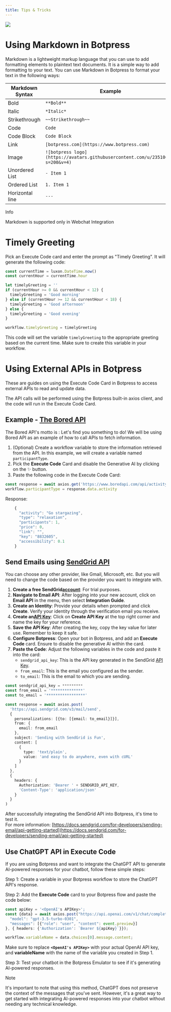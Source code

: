 ```yaml
---
title: Tips & Tricks
---
```


<img src="./assets/getting-started-tips-tricks.png" />

# Using Markdown in Botpress

Markdown is a lightweight markup language that you can use to add formatting elements to plaintext text documents. It is a simple way to add formatting to your text. You can use Markdown in Botpress to format your text in the following ways:

| Markdown Syntax | Example                                                                        |
| --------------- | ------------------------------------------------------------------------------ |
| Bold            | `**Bold**`                                                                     |
| Italic          | `*Italic*`                                                                     |
| Strikethrough   | `~~Strikethrough~~`                                                            |
| Code            | `Code`                                                                         |
| Code Block      | `Code Block`                                                                   |
| Link            | `[botpress.com](https://www.botpress.com)`                                     |
| Image           | `![botpress logo](https://avatars.githubusercontent.com/u/23510677?s=200&v=4)` |
| Unordered List  | `- Item 1`                                                                     |
| Ordered List    | `1. Item 1`                                                                    |
| Horizontal line | `---`                                                                          |

<Info>
Info

Markdown is supported only in Webchat Integration
</Info>

# Timely Greeting

Pick an Execute Code card and enter the prompt as "Timely Greeting". It will generate the following code:

```javascript
const currentTime = luxon.DateTime.now()
const currentHour = currentTime.hour

let timelyGreeting = ''
if (currentHour >= 0 && currentHour < 12) {
  timelyGreeting = 'Good morning'
} else if (currentHour >= 12 && currentHour < 18) {
  timelyGreeting = 'Good afternoon'
} else {
  timelyGreeting = 'Good evening'
}

workflow.timelyGreeting = timelyGreeting
```

This code will set the variable `timelyGreeting` to the appropriate greeting based on the current time. Make sure to create this variable in your workflow.

# Using External APIs in Botpress

These are guides on using the Execute Code Card in Botpress to access external APIs to read and update data.

The API calls will be performed using the Botpress built-in axios client, and the code will run in the Execute Code Card.

## Example - [The Bored API](https://www.boredapi.com/)

The Bored API's motto is : Let's find you something to do! We will be using Bored API as an example of how to call APIs to fetch information.

1. (Optional) Create a workflow variable to store the information retrieved from the API. In this example, we will create a variable named `participantType`.
2. Pick the **Execute Code** Card and disable the Generative AI by clicking on the ✨ button.
3. Paste the following code in the Execute Code Card:

```typescript
const response = await axios.get('https://www.boredapi.com/api/activity?participants=1')
workflow.participantType = response.data.activity
```

Response:

```typescript
    {
      "activity": "Go stargazing",
      "type": "relaxation",
      "participants": 1,
      "price": 0,
      "link": "",
      "key": "8832605",
      "accessibility": 0.1
    }
```

## Send Emails using [SendGrid API](https://sendgrid.com/)

You can choose any other provider, like Gmail, Microsoft, etc. But you will need to change the code based on the provider you want to integrate with.

1. **Create a free SendGrid[account](https://sendgrid.com/pricing/ "account")**: For trial purposes.
2. **Navigate to Email API**: After logging into your new account, click on **Email API** in the menu, then select **Integration Guide**.
3. **Create an Identity**: Provide your details when prompted and click **Create**. Verify your identity through the verification email you receive.
4. **Create an[API Key](https://app.sendgrid.com/settings/api_keys "API Key")**: Click on **Create API Key** at the top right corner and name the key for your reference.
5. **Save the API Key**: After creating the key, copy the key value for later use. Remember to keep it safe.
6. **Configure Botpress**: Open your bot in Botpress, and add an **Execute Code** card. Ensure to disable the generative AI within the card.
7. **Paste the Code**: Adjust the following variables in the code and paste it into the card:
   * `sendgrid_api_key`: This is the API key generated in the SendGrid [API Key](https://app.sendgrid.com/settings/api_keys "API Key").
   * `from_email`: This is the email you configured as the sender.
   * `to_email`: This is the email to which you are sending.

```typescript
const sendgrid_api_key = *********
const from_email = '**************'
const to_email = '*****************'

const response = await axios.post(
  'https://api.sendgrid.com/v3/mail/send',
  {
    personalizations: [{to: [{email: to_email}]}],
    from: {
      email: from_email
    },
    subject: 'Sending with SendGrid is Fun',
    content: [
      {
        type: 'text/plain',
        value: 'and easy to do anywhere, even with cURL'
      }
    ]
  },
  {
    headers: {
      Authorization: 'Bearer ' + SENDGRID_API_KEY,
      'Content-Type': 'application/json'
    }
  }
)
```

After successfully integrating the SendGrid API into Botpress, it's time to test it.\
For more information: [https://docs.sendgrid.com/for-developers/sending-email/api-getting-started](https://docs.sendgrid.com/for-developers/sending-email/api-getting-started)

## Use ChatGPT API in Execute Code

If you are using Botpress and want to integrate the ChatGPT API to generate AI-powered responses for your chatbot, follow these simple steps:

Step 1: Create a variable in your Botpress workflow to store the ChatGPT API's response.

Step 2: Add the **Execute Code** card to your Botpress flow and paste the code below:

```typescript
const apiKey = '<OpenAI's APIKey>';
const {data} = await axios.post("https://api.openai.com/v1/chat/completions", {
  "model": "gpt-3.5-turbo-0301",
  "messages": [{"role": "user", "content": event.preview}]
}, { headers: {'Authorization': `Bearer ${apiKey}`}});

workflow.variableName = data.choices[0].message.content;
```

Make sure to replace **`<OpenAI's APIKey>`** with your actual OpenAI API key, and **variableName** with the name of the variable you created in Step 1.

Step 3: Test your chatbot in the Botpress Emulator to see if it's generating AI-powered responses.

<Note>
Note

It's important to note that using this method, ChatGPT does not preserve the context of the messages that you've sent. However, it's a great way to get started with integrating AI-powered responses into your chatbot without needing any technical knowledge.
</Note>
